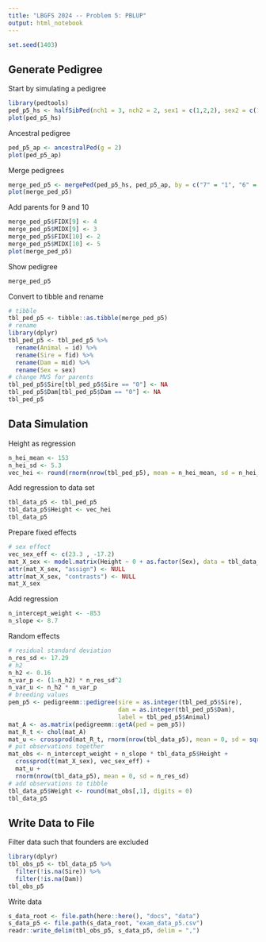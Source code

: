 ```yaml
---
title: "LBGFS 2024 -- Problem 5: PBLUP"
output: html_notebook
---
```


```r
set.seed(1403)
```

## Generate Pedigree
Start by simulating a pedigree


```r
library(pedtools)
ped_p5_hs <- halfSibPed(nch1 = 3, nch2 = 2, sex1 = c(1,2,2), sex2 = c(1,2))
plot(ped_p5_hs)
```

Ancestral pedigree

```r
ped_p5_ap <- ancestralPed(g = 2)
plot(ped_p5_ap)
```

Merge pedigrees

```r
merge_ped_p5 <- mergePed(ped_p5_hs, ped_p5_ap, by = c("7" = "1", "6" = "2"), relabel = T)
plot(merge_ped_p5)
```

Add parents for 9 and 10

```r
merge_ped_p5$FIDX[9] <- 4
merge_ped_p5$MIDX[9] <- 3
merge_ped_p5$FIDX[10] <- 2
merge_ped_p5$MIDX[10] <- 5
plot(merge_ped_p5)
```

Show pedigree

```r
merge_ped_p5
```

Convert to tibble and rename

```r
# tibble
tbl_ped_p5 <- tibble::as.tibble(merge_ped_p5)
# rename
library(dplyr)
tbl_ped_p5 <- tbl_ped_p5 %>% 
  rename(Animal = id) %>%
  rename(Sire = fid) %>%
  rename(Dam = mid) %>%
  rename(Sex = sex)
# change MVS for parents
tbl_ped_p5$Sire[tbl_ped_p5$Sire == "0"] <- NA
tbl_ped_p5$Dam[tbl_ped_p5$Dam == "0"] <- NA
tbl_ped_p5
```


## Data Simulation
Height as regression

```r
n_hei_mean <- 153
n_hei_sd <- 5.3
vec_hei <- round(rnorm(nrow(tbl_ped_p5), mean = n_hei_mean, sd = n_hei_sd))
```

Add regression to data set

```r
tbl_data_p5 <- tbl_ped_p5
tbl_data_p5$Height <- vec_hei
tbl_data_p5
```

Prepare fixed effects

```r
# sex effect
vec_sex_eff <- c(23.3 , -17.2)
mat_X_sex <- model.matrix(Height ~ 0 + as.factor(Sex), data = tbl_data_p5)
attr(mat_X_sex, "assign") <- NULL
attr(mat_X_sex, "contrasts") <- NULL
mat_X_sex
```

Add regression

```r
n_intercept_weight <- -853
n_slope <- 8.7

```

Random effects

```r
# residual standard deviation
n_res_sd <- 17.29
# h2
n_h2 <- 0.16
n_var_p <- (1-n_h2) * n_res_sd^2
n_var_u <- n_h2 * n_var_p
# breeding values
pem_p5 <- pedigreemm::pedigree(sire = as.integer(tbl_ped_p5$Sire),
                               dam = as.integer(tbl_ped_p5$Dam),
                               label = tbl_ped_p5$Animal)
mat_A <- as.matrix(pedigreemm::getA(ped = pem_p5))
mat_R_t <- chol(mat_A)
mat_u <- crossprod(mat_R_t, rnorm(nrow(tbl_data_p5), mean = 0, sd = sqrt(n_var_u)))
# put observations together
mat_obs <- n_intercept_weight + n_slope * tbl_data_p5$Height + 
  crossprod(t(mat_X_sex), vec_sex_eff) + 
  mat_u + 
  rnorm(nrow(tbl_data_p5), mean = 0, sd = n_res_sd)
# add observations to tibble
tbl_data_p5$Weight <- round(mat_obs[,1], digits = 0)
tbl_data_p5
```

## Write Data to File
Filter data such that founders are excluded

```r
library(dplyr)
tbl_obs_p5 <- tbl_data_p5 %>%
  filter(!is.na(Sire)) %>%
  filter(!is.na(Dam))
tbl_obs_p5
```

Write data

```r
s_data_root <- file.path(here::here(), "docs", "data")
s_data_p5 <- file.path(s_data_root, "exam_data_p5.csv")
readr::write_delim(tbl_obs_p5, s_data_p5, delim = ",")
```

